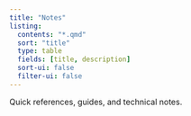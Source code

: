 ```yaml
---
title: "Notes"
listing:
  contents: "*.qmd"
  sort: "title"
  type: table
  fields: [title, description]
  sort-ui: false
  filter-ui: false
---
```


Quick references, guides, and technical notes.
